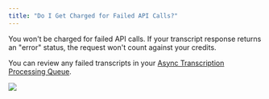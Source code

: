 ```yaml
---
title: "Do I Get Charged for Failed API Calls?"
---
```


You won't be charged for failed API calls. If your transcript response returns an "error" status, the request won't count against your credits.

You can review any failed transcripts in your [Async Transcription Processing Queue](https://www.assemblyai.com/dashboard/transcription-history).

<Frame>
  <img src="/assets/img/faq/error2.jpg" />
</Frame>
